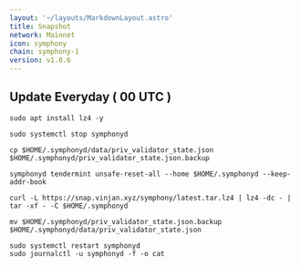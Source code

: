 ```yaml
---
layout: '~/layouts/MarkdownLayout.astro'
title: Snapshot
network: Mainnet
icon: symphony
chain: symphony-1
version: v1.0.6
---
```

Update Everyday ( 00 UTC )
---
```
sudo apt install lz4 -y
````
```
sudo systemctl stop symphonyd
```
```
cp $HOME/.symphonyd/data/priv_validator_state.json $HOME/.symphonyd/priv_validator_state.json.backup
```
```
symphonyd tendermint unsafe-reset-all --home $HOME/.symphonyd --keep-addr-book
```
```
curl -L https://snap.vinjan.xyz/symphony/latest.tar.lz4 | lz4 -dc - | tar -xf - -C $HOME/.symphonyd
```
```
mv $HOME/.symphonyd/priv_validator_state.json.backup $HOME/.symphonyd/data/priv_validator_state.json
```
```
sudo systemctl restart symphonyd
sudo journalctl -u symphonyd -f -o cat
```

